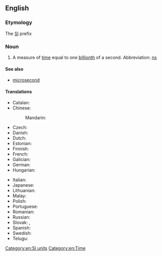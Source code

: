 {{also|nano-second}}
==English==
{{wikipedia|second}}

===Etymology===
The [[SI]] prefix {{prefix|en|nano|second}}

===Noun===
{{en-noun}}

# A measure of [[time]] equal to one [[billionth]] of a second. Abbreviation: [[ns]]

====See also====
* [[microsecond]]

====Translations====
{{trans-top|measure of time}}
* Catalan: {{t|ca|nanosegon|m}}
* Chinese:
*: Mandarin: {{t+|zh|纳秒|tr=nàmiǎo}}
* Czech: {{t|cs|nanosekunda|f}}
* Danish: {{t|da|nanosekund}}
* Dutch: {{t+|nl|nanoseconde}}
* Estonian: {{t|et|nanosekund}}
* Finnish: {{t+|fi|nanosekunti}}
* French: {{t+|fr|nanoseconde|f}}
* Galician: {{t|gl|nanosegundo|m}}
* German: {{t+|de|Nanosekunde|f}}
* Hungarian: {{t|hu|nanoszekundum}}
{{trans-mid}}
* Italian: {{t+|it|nanosecondo|m}}
* Japanese: {{t|ja|ナノ秒|tr=nanobyō}}
* Lithuanian: {{t|lt|nanosekundė|f}}
* Malay: {{t|ms|nanosaat}}
* Polish: {{t+|pl|nanosekunda|f}}
* Portuguese: {{t+|pt|nanossegundo|m}}
* Romanian: {{t+|ro|nanosecundă}}
* Russian: {{t+|ru|наносеку́нда|f}}
* Slovak: {{t|sk|nanosekunda|f}}, {{t|sk|nanosekunda|f}}
* Spanish: {{t+|es|nanosegundo|m}}
* Swedish: {{t|sv|nanosekund|c}}
* Telugu: {{t|te|నానోసెకను}}
{{trans-bottom}}

[[Category:en:SI units]]
[[Category:en:Time]]